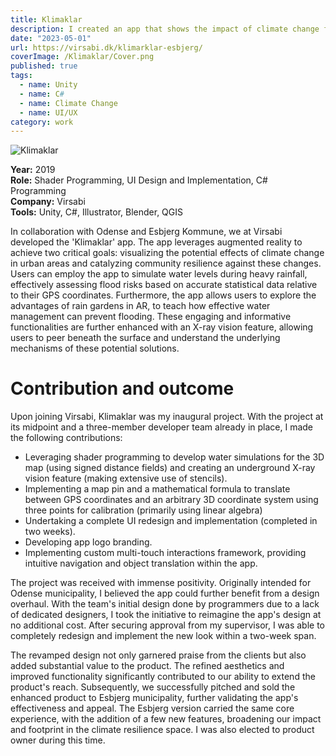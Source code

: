 ```yaml
---
title: Klimaklar
description: I created an app that shows the impact of climate change for the citizens of Odense and Esbjerg municipality.
date: "2023-05-01"
url: https://virsabi.dk/klimarklar-esbjerg/
coverImage: /Klimaklar/Cover.png
published: true
tags:
  - name: Unity
  - name: C#
  - name: Climate Change
  - name: UI/UX
category: work
---
```



<img src="/Klimaklar/Screenshot.jpg" className="img-klimaklar" alt="Klimaklar" />

**Year:** 2019
\
**Role:** Shader Programming, UI Design and Implementation, C# Programming
\
**Company:** Virsabi
\
**Tools:** Unity, C#, Illustrator, Blender, QGIS

In collaboration with Odense and Esbjerg Kommune, we at Virsabi developed the 'Klimaklar' app. The app leverages augmented reality to achieve two critical goals: visualizing the potential effects of climate change in urban areas and catalyzing community resilience against these changes. Users can employ the app to simulate water levels during heavy rainfall, effectively assessing flood risks based on accurate statistical data relative to their GPS coordinates. Furthermore, the app allows users to explore the advantages of rain gardens in AR, to teach how effective water management can prevent flooding. These engaging and informative functionalities are further enhanced with an X-ray vision feature, allowing users to peer beneath the surface and understand the underlying mechanisms of these potential solutions.

# Contribution and outcome

Upon joining Virsabi, Klimaklar was my inaugural project. With the project at its midpoint and a three-member developer team already in place, I made the following contributions:

- Leveraging shader programming to develop water simulations for the 3D map (using signed distance fields) and creating an underground X-ray vision feature (making extensive use of stencils).
- Implementing a map pin and a mathematical formula to translate between GPS coordinates and an arbitrary 3D coordinate system using three points for calibration (primarily using linear algebra)
- Undertaking a complete UI redesign and implementation (completed in two weeks).
- Developing app logo branding.
- Implementing custom multi-touch interactions framework, providing intuitive navigation and object translation within the app.

The project was received with immense positivity. Originally intended for Odense municipality, I believed the app could further benefit from a design overhaul. With the team's initial design done by programmers due to a lack of dedicated designers, I took the initiative to reimagine the app's design at no additional cost. After securing approval from my supervisor, I was able to completely redesign and implement the new look within a two-week span. 

The revamped design not only garnered praise from the clients but also added substantial value to the product. The refined aesthetics and improved functionality significantly contributed to our ability to extend the product's reach. Subsequently, we successfully pitched and sold the enhanced product to Esbjerg municipality, further validating the app's effectiveness and appeal. The Esbjerg version carried the same core experience, with the addition of a few new features, broadening our impact and footprint in the climate resilience space. I was also elected to product owner during this time.